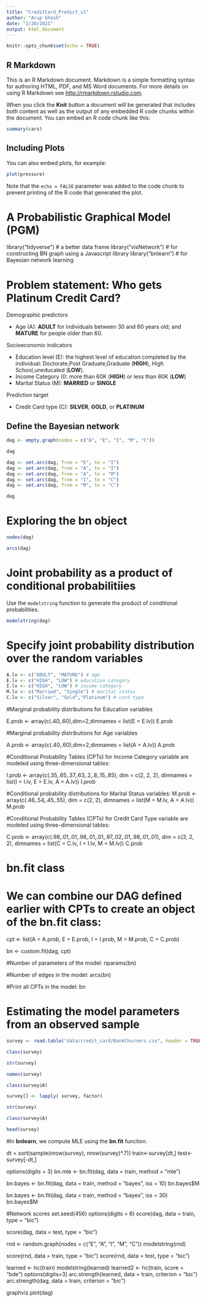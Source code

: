 ```yaml
---
title: "CreditCard_Predict_v1"
author: "Arup Ghosh"
date: "2/20/2021"
output: html_document
---
```


```r
knitr::opts_chunk$set(echo = TRUE)
```

## R Markdown

This is an R Markdown document. Markdown is a simple formatting syntax for authoring HTML, PDF, and MS Word documents. For more details on using R Markdown see <http://rmarkdown.rstudio.com>.

When you click the **Knit** button a document will be generated that includes both content as well as the output of any embedded R code chunks within the document. You can embed an R code chunk like this:

```r
summary(cars)
```

## Including Plots

You can also embed plots, for example:

```r
plot(pressure)
```

Note that the `echo = FALSE` parameter was added to the code chunk to prevent printing of the R code that generated the plot.

# A Probabilistic Graphical Model (PGM)

library("tidyverse") # a better data frame
library("visNetwork") # for constructing BN graph using a Javascript library
library("bnlearn") # for Bayesian network learning

# Problem statement: Who gets Platinum Credit Card?

Demographic predictors

  - Age (A):  **ADULT** for individuals between 30 and 60 years old; and **MATURE** for people older than 60.
  
Socioeconomic indicators

  - Education level (E): the highest level of education completed by the individual: Doctorate,Post Graduate,Graduate (**HIGH**), High School,uneducated (**LOW**).
  - Income Category (I): more than 60K (**HIGH**) or less than 60K (**LOW**) 
  - Marital Status (M):  **MARRIED** or **SINGLE**

Prediction target

  - Credit Card type (C):  **SILVER**, **GOLD**, or **PLATINUM**



## Define the Bayesian network

```r
dag <- empty.graph(nodes = c("A", "E", "I", "M", "C"))
```

```r
dag
```

```r
dag <- set.arc(dag, from = "E", to = "I")
dag <- set.arc(dag, from = "A", to = "I")
dag <- set.arc(dag, from = "A", to = "M")
dag <- set.arc(dag, from = "I", to = "C")
dag <- set.arc(dag, from = "M", to = "C")
```

```r
dag
```
# Exploring the bn object

```r
nodes(dag)
```

```r
arcs(dag)
```


# Joint probability as a product of conditional probabilitiies

Use the `modelstring` function to generate the product of conditional probabilities.

```r
modelstring(dag)
```
# Specify joint probability distribution over the random variables


```r
A.lv <- c("ADULT", "MATURE") # age
E.lv <- c("HIGH", "LOW") # education category
I.lv <- c("HIGH", "LOW") # income category
M.lv <- c("Married", "Single") # marital status
C.lv <- c("Silver", "Gold","Platinum") # card type
```

#Marginal probability distributions for Education variables
                
E.prob <- array(c(.40,.60),dim=2,dimnames = list(E = E.lv))
E.prob

#Marginal probability distributions for Age variables
                
A.prob <- array(c(.40,.60),dim=2,dimnames = list(A = A.lv))
A.prob

#Conditional Probability Tables (CPTs) for Income Category variable are modeled using three-dimensional tables:

I.prob <- array(c(.35,.65,.37,.63,.2,.8,.15,.85), dim = c(2, 2, 2),
            dimnames = list(I = I.lv, E = E.lv, A = A.lv))
I.prob

#Conditional probability distributions for Marital Status variables:
M.prob <- array(c(.46,.54,.45,.55), dim = c(2, 2),
            dimnames = list(M = M.lv, A = A.lv))
M.prob

#Conditional Probability Tables (CPTs) for Credit Card Type variable are modeled using three-dimensional tables:

C.prob <- array(c(.98,.01,.01,.98,.01,.01,.97,.02,.01,.98,.01,.01), dim = c(3, 2, 2),
            dimnames = list(C = C.lv, I = I.lv, M = M.lv))
C.prob

# bn.fit class
# We can combine our DAG defined earlier with CPTs to create an object of the bn.fit class:

cpt <- list(A = A.prob, E = E.prob, I = I.prob, M = M.prob, 
        C = C.prob)

bn <- custom.fit(dag, cpt)

#Number of parameters of the model:
nparams(bn)

#Number of edges in the model:
arcs(bn)

#Print all CPTs in the model:
bn


# Estimating the model parameters from an observed sample

```r
survey <- read.table("data/credit_card/BankChurners.csv", header = TRUE,sep=",")
```


```r
class(survey)
```
```r
str(survey)
```

```r
names(survey)
```

```r
class(survey$A)
```
```r
survey[] <- lapply( survey, factor)
```

```r
str(survey)
```


```r
class(survey$A)
```

```r
head(survey)
```
#In **bnlearn**, we compute MLE using the **bn.fit** function.

dt = sort(sample(nrow(survey), nrow(survey)*.7))
train<-survey[dt,]
test<-survey[-dt,]



options(digits = 3)
bn.mle <- bn.fit(dag, data = train, method = "mle")

bn.bayes <- bn.fit(dag, data = train, method = "bayes", 
              iss = 10)
bn.bayes$M

bn.bayes <- bn.fit(dag, data = train, method = "bayes", 
              iss = 30)
bn.bayes$M

#Network scores
set.seed(456)
options(digits = 6)
score(dag, data = train, type = "bic")

score(dag, data = test, type = "bic")

rnd <- random.graph(nodes = c("E", "A", "I", "M", "C"))
modelstring(rnd)

score(rnd, data = train, type = "bic")
score(rnd, data = test, type = "bic")

learned <- hc(train)
modelstring(learned)
learned2 <- hc(train, score = "bde")
options(digits=3)
arc.strength(learned, data = train, criterion = "bic")
arc.strength(dag, data = train, criterion = "bic")


graphviz.plot(dag)

